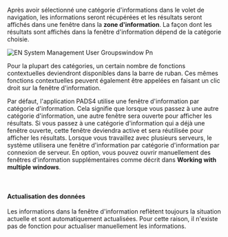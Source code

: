 Après avoir sélectionné une catégorie d'informations dans le volet de navigation, les informations seront récupérées et les résultats seront affichés dans une fenêtre dans la **zone d'information**. La façon dont les résultats sont affichés dans la fenêtre d'information dépend de la catégorie choisie.

![EN System Management User Groupswindow Pn](/images/digital-signage/windows-applications/system-management/main-window/EN-SystemManagement-UserGroupswindow.png)

Pour la plupart des catégories, un certain nombre de fonctions contextuelles deviendront disponibles dans la barre de ruban. Ces mêmes fonctions contextuelles peuvent également être appelées en faisant un clic droit sur la fenêtre d'information.

Par défaut, l'application PADS4 utilise une fenêtre d'information par catégorie d'information. Cela signifie que lorsque vous passez à une autre catégorie d'information, une autre fenêtre sera ouverte pour afficher les résultats. Si vous passez à une catégorie d'information qui a déjà une fenêtre ouverte, cette fenêtre deviendra active et sera réutilisée pour afficher les résultats. Lorsque vous travaillez avec plusieurs serveurs, le système utilisera une fenêtre d'information par catégorie d'information par connexion de serveur. En option, vous pouvez ouvrir manuellement des fenêtres d'information supplémentaires comme décrit dans **Working with multiple windows**.

 

#### Actualisation des données

Les informations dans la fenêtre d'information reflètent toujours la situation actuelle et sont automatiquement actualisées. Pour cette raison, il n'existe pas de fonction pour actualiser manuellement les informations.
